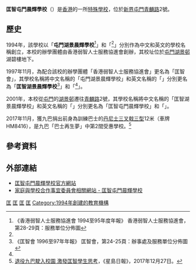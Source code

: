 {{expand|time=2013-08-17T06:38:08+00:00}}
{{Infobox School
| name           = 匡智屯門晨輝學校
| other_name     = <small>{{lang|en|Hong Chi Morninghope School, Tuen Mun}}</small>
| image          = [[file:_Hong_Chi_Morninghope_School,_Tuen_Mun_(sky-blue_version).JPG|280px]]
| logo           = 
| motto          = 
| established    = 1994年
| type           = 
| language       = 中文
| religion       = 
| affiliation    = [[匡智會|匡智會]]
| district       = [[屯門區|屯門區]]
| grades         = 小一至中六
| founder        = 
| president      = 潘展聰先生
| principal      = 源學森先生
| vice_principal = 
| dean           = 
| college        = 
| house          = 
| su             = 
| sc             = 
| cs             = 
| cc             = 
| faculty        = 
| staff          = 
| students       = 210
| area           = 5,600平方米
| athletics      = 
| conference     = 
| tree           = 
| colors         = 
| mascot         = 
| magazine       = 輝訊、果子園地、<br/>赤子情 中國心
| address        = [[新界|新界]][[屯門|屯門]][[青麟路|青麟路]]2號
| website        = https://www.hctmhope.edu.hk/
}}
'''匡智屯門晨輝學校'''（{{lang-en|Hong Chi Morninghope School, Tuen Mun}}）是[[香港|香港]]的一所[[特殊學校|特殊學校]]，位於[[新界|新界]][[屯門|屯門]][[青麟路|青麟路]]2號。

==歷史==
1994年，該學校以「'''屯門湖景晨輝學校'''<ref name="屯門湖景晨輝學校">《香港弱智人士服務協進會 1994至95年度年報》 香港弱智人士服務協進會，第28-29頁：服務單位分佈圖</ref>」和「{{lang|en|Tuen Mun Wu King Morninghope School}}<ref name="屯門湖景晨輝學校" />」分別作為中文和英文的學校名稱創立，本校的辦學團體由香港弱智人士服務協進會創辦，其校址位於[[屯門|屯門]][[湖景邨|湖景邨]]湖碧樓地下。

1997年11月，為配合該校的辦學團體「香港弱智人士服務協進會」更名為「匡智會」，其學校名稱將中文名稱的「屯門湖景晨輝學校」和英文名稱的「{{lang|en|Tuen Mun Wu King Morninghope School}}」分別更名為「'''匡智湖景晨輝學校'''<ref name="匡智湖景晨輝學校">《匡智會 1996至97年年報》 匡智會，第24-25頁：辦事處及服務單位分佈圖</ref>」和「{{lang|en|Hong Chi Morninghope School, Wu King}}<ref name="匡智湖景晨輝學校" />」。

2001年，本校從[[屯門|屯門]]的[[湖景邨|湖景邨]]遷往[[青麟路|青麟路]]2號，其學校名稱將中文名稱的「匡智湖景晨輝學校」和英文名稱的「{{lang|en|Hong Chi Morninghope School, Wu King}}」分別更名為「匡智屯門晨輝學校」和「{{lang|en|Hong Chi Morninghope School, Tuen Mun}}」。

2017年11月，獲九巴捐出前身為訓練巴士的[[丹尼士三叉戟三型|丹尼士三叉戟三型]]12米（車牌HM8416），是九巴「巴士再生夢」中第2間受惠學校。<ref>[http://std.stheadline.com/daily/article/detail/1721204-港聞-退役九巴駛入校園+激發匡智學生思考 退役九巴駛入校園 激發匡智學生思考]，《星島日報》，2017年12月27日。</ref>

==參考資料==
{{reflist}}

==外部連結==
*[http://www.hctmhope.edu.hk/ 匡智屯門晨輝學校官方網站]{{Wayback|url=http://www.hctmhope.edu.hk/ |date=20130524181032 }}
*[http://www.chsc.hk/spsp/school.php?section_id=1&sch_id=2830 家庭與學校合作事宜委員會相關網站 - 匡智屯門晨輝學校]{{Wayback|url=http://www.chsc.hk/spsp/school.php?section_id=1&sch_id=2830 |date=20180316052043 }}

{{香港特殊學校列表}}

[[Category:香港特殊學校|匡]]
[[Category:香港一條龍學校|匡]]
[[Category:屯門區中學|匡]]
[[Category:屯門區小學|匡]]
[[Category:1994年創建的教育機構|Category:1994年創建的教育機構]]